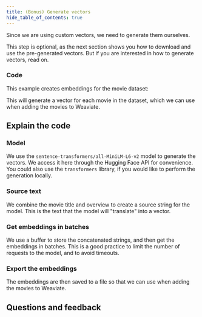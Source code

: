 ```yaml
---
title: (Bonus) Generate vectors
hide_table_of_contents: true
---
```



Since we are using custom vectors, we need to generate them ourselves.

This step is optional, as the next section shows you how to download and use the pre-generated vectors. But if you are interested in how to generate vectors, read on.

### <i class="fa-solid fa-code"></i> Code

This example creates embeddings for the movie dataset:

<FilteredTextBlock
  text={PyCode}
  startMarker="# ManuallyGenerateEmbeddings"
  endMarker="# END ManuallyGenerateEmbeddings"
  language="py"
/>

This will generate a vector for each movie in the dataset, which we can use when adding the movies to Weaviate.

## <i class="fa-solid fa-chalkboard"></i> Explain the code

### <i class="fa-solid fa-chalkboard"></i> Model

We use the `sentence-transformers/all-MiniLM-L6-v2` model to generate the vectors. We access it here through the Hugging Face API for convenience. You could also use the `transformers` library, if you would like to perform the generation locally.

### <i class="fa-solid fa-code"></i> Source text

We combine the movie title and overview to create a source string for the model. This is the text that the model will "translate" into a vector.

<FilteredTextBlock
  text={PyCode}
  startMarker="# Concatenate text to create a source string"
  endMarker="# Add to the buffer"
  language="py"
/>

### <i class="fa-solid fa-code"></i> Get embeddings in batches

We use a buffer to store the concatenated strings, and then get the embeddings in batches. This is a good practice to limit the number of requests to the model, and to avoid timeouts.

<FilteredTextBlock
  text={PyCode}
  startMarker="# Get a batch of embeddings"
  endMarker="# Reset the buffer"
  language="py"
/>

### <i class="fa-solid fa-chalkboard"></i> Export the embeddings

The embeddings are then saved to a file so that we can use when adding the movies to Weaviate.

<FilteredTextBlock
  text={PyCode}
  startMarker="# Save the data as a CSV"
  endMarker="# END ManuallyGenerateEmbeddings"
  language="py"
/>

## Questions and feedback


<DocsFeedback/>
